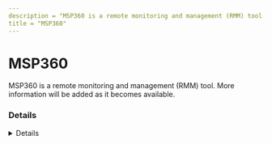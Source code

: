 ```yaml
---
description = "MSP360 is a remote monitoring and management (RMM) tool. More information will be added as it becomes available."
title = "MSP360"
---
```




# MSP360

MSP360 is a remote monitoring and management (RMM) tool. More information will be added as it becomes available.

### Details
<Details author={""}
         category={""}
         created={""}
         website={""}
         lastModified={"2024-02-09"}
         privileges={""}
         free={ false }
         verification={ false }
/>

#### Installation Paths
<Card code={ ["Online Backup.exe", "CBBackupPlan.exe", "Cloud.Backup.Scheduler.exe", "Cloud.Backup.RM.Service.exe", "cbb.exe", "CloudRaService.exe", "CloudRaSd.exe", "CloudRaCmd.exe", "CloudRaUtilities.exe", "Remote Desktop.exe", "Connect.exe"] }/>





### Forensic Artifacts




#### Network Artifacts
<EuiSpacer size="xl"/>
<NetworkArtifactsTable data={ [{"Description": "Known remote domains", "Domains": ["*.cloudberrylab.com", "*.msp360.com", "*.mspbackups.com", "msp360.com"], "Ports": []}] }/>




### Detections
- Detects potential network activity of MSP360 RMM tool
  - [Sigma Rule](https://github.com/magicsword-io/LOLRMM/blob/main/detections/sigma/msp360_network_sigma.yml)
- Detects potential processes activity of MSP360 RMM tool
  - [Sigma Rule](https://github.com/magicsword-io/LOLRMM/blob/main/detections/sigma/msp360_processes_sigma.yml)

### References
- [https://kb.msp360.com/managed-backup-service/mbs-tcp-ports-configuration#](https://kb.msp360.com/managed-backup-service/mbs-tcp-ports-configuration#)

